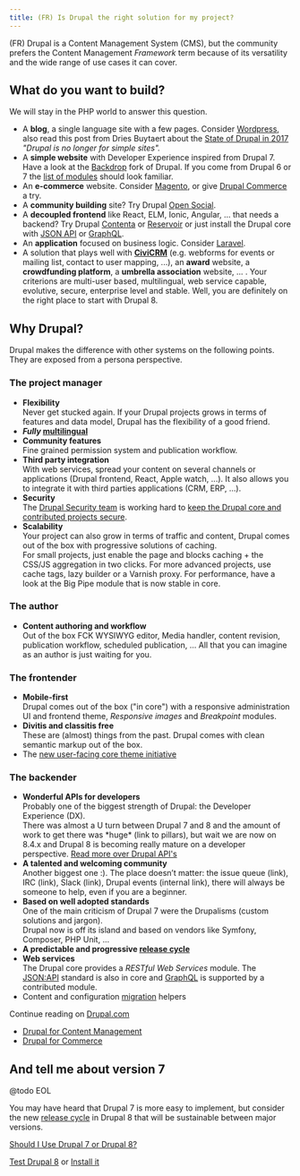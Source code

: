 ```yaml
---
title: (FR) Is Drupal the right solution for my project?
---
```


(FR) Drupal is a Content Management System (CMS), but the community prefers the Content Management _Framework_ term because of its versatility and the wide range of use cases it can cover.

## What do you want to build?

We will stay in the PHP world to answer this question.

*   A **blog**, a single language site with a few pages. Consider [Wordpress](https://wordpress.org/), also read this post from Dries Buytaert about the [State of Drupal in 2017]( https://dri.es/state-of-drupal-presentation-september-2017) _"Drupal is no longer for simple sites"._  
*   A **simple website** with Developer Experience inspired from Drupal 7. Have a look at the [Backdrop](https://backdropcms.org/) fork of Drupal. If you come from Drupal 6 or 7 the [list of modules](https://backdropcms.org/modules) should look familiar.  
*   An **e-commerce** website. Consider [Magento](https://magento.com/), or give [Drupal Commerce](/project/distribution/commerce) a try.  
*   A **community building** site? Try Drupal [Open Social](https://www.getopensocial.com/).  
*   A **decoupled frontend** like React, ELM, Ionic, Angular, ... that needs a backend? Try Drupal [Contenta](http://www.contentacms.org/) or [Reservoir](https://github.com/acquia/reservoir) or just install the Drupal core with [JSON API](https://www.drupal.org/project/jsonapi) or [GraphQL](https://www.drupal.org/project/graphql).  
*   An **application** focused on business logic. Consider [Laravel](https://laravel.com/).  
*   A solution that plays well with **[CiviCRM](https://civicrm.org/)** (e.g. webforms for events or mailing list, contact to user mapping, ...), an **award** website, a **crowdfunding platform**, a **umbrella association** website, ... . Your criterions are multi-user based, multilingual, web service capable, evolutive, secure, enterprise level and stable. Well, you are definitely on the right place to start with Drupal 8.

## Why Drupal?

Drupal makes the difference with other systems on the following points.  
They are exposed from a persona perspective.

### The project manager

*   **Flexibility**  
    Never get stucked again. If your Drupal projects grows in terms of features and data model, Drupal has the flexibility of a good friend.
*   **_Fully_ [multilingual](/build/common-site-building-tasks)**
*   **Community features**  
    Fine grained permission system and publication workflow.
*   **Third party integration**  
    With web services, spread your content on several channels or applications (Drupal frontend, React, Apple watch, ...). It also allows you to integrate it with third parties applications (CRM, ERP, …).
*   **Security**  
    The [Drupal Security team](https://www.drupal.org/drupal-security-team/general-information) is working hard to [keep the Drupal core and contributed projects secure](/build/security-updates).
*   **Scalability**  
    Your project can also grow in terms of traffic and content, Drupal comes out of the box with progressive solutions of caching.  
    For small projects, just enable the page and blocks caching + the CSS/JS aggregation in two clicks. For more advanced projects, use cache tags, lazy builder or a Varnish proxy. For performance, have a look at the Big Pipe module that is now stable in core.

### The author

*   **Content authoring and workflow**  
    Out of the box FCK WYSIWYG editor, Media handler, content revision, publication workflow, scheduled publication, … All that you can imagine as an author is just waiting for you.
    

### The frontender

*   **Mobile-first**  
    Drupal comes out of the box ("in core") with a responsive administration UI and frontend theme, _Responsive images_ and _Breakpoint_ modules.
*   **Divitis and classitis free**  
    These are (almost) things from the past. Drupal comes with clean semantic markup out of the box.
*   The [new user-facing core theme initiative](https://www.drupal.org/node/2759849)

### The backender

*   **Wonderful APIs for developers**  
    Probably one of the biggest strength of Drupal: the Developer Experience (DX).  
    There was almost a U turn between Drupal 7 and 8 and the amount of work to get there was \*huge\* (link to pillars), but wait we are now on 8.4.x and Drupal 8 is becoming really mature on a developer perspective. [Read more over Drupal API's](/node/50)
*   **A talented and welcoming community**  
    Another biggest one :). The place doesn’t matter: the issue queue (link), IRC (link), Slack (link), Drupal events (internal link), there will always be someone to help, even if you are a beginner.
*   **Based on well adopted standards**  
    One of the main criticism of Drupal 7 were the Drupalisms (custom solutions and jargon).  
    Drupal now is off its island and based on vendors like Symfony, Composer, PHP Unit, ...
*   **A predictable and progressive [release cycle](/develop/drupal-8-release-cycle)**
*   **Web services**  
    The Drupal core provides a _RESTful Web Services_ module. The [JSON:API](http://jsonapi.org/) standard is also in core and [GraphQL](https://www.drupal.org/project/graphql) is supported by a contributed module.
*   Content and configuration [migration](/develop/migrate-content-another-website) helpers

Continue reading on [Drupal.com](http://www.drupal.com/)

*   [Drupal for Content Management](https://www.drupal.com/product/web-content-management)
*   [Drupal for Commerce](https://www.drupal.com/product/commerce)

## And tell me about version 7

@todo EOL

You may have heard that Drupal 7 is more easy to implement, but consider the new [release cycle](/develop/drupal-8-release-cycle) in Drupal 8 that will be sustainable between major versions.

[Should I Use Drupal 7 or Drupal 8?](https://www.ostraining.com/blog/drupal/7-vs-8/)

[Test Drupal 8](https://simplytest.me/project/drupal/8.4.x) or [Install it](/build/installation-drupal-8-core-and-contributed-projects)
